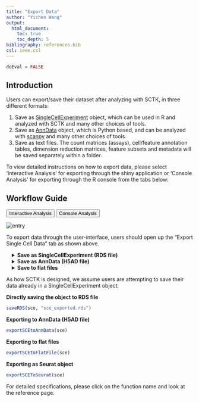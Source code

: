 ```yaml
---
title: "Export Data"
author: "Yichen Wang"
output:
  html_document:
    toc: true
    toc_depth: 5
bibliography: references.bib
csl: ieee.csl
---
```


```r
doEval = FALSE
```

````{=html}
<head>
<meta name="viewport" content="width=device-width, initial-scale=1">
</head>
<body>
````

## Introduction

Users can export/save their dataset after analyzing with SCTK, in three different formats:

1. Save as [SingleCellExperiment](https://rdrr.io/bioc/SingleCellExperiment/man/SingleCellExperiment.html) object, which can be used in R and analyzed with SCTK and many other choices of tools.  
2. Save as [AnnData](https://anndata.readthedocs.io/en/latest/anndata.AnnData.html) object, which is Python based, and can be analyzed with [scanpy](https://scanpy.readthedocs.io/en/stable/) and many other choices of tools.  
3. Save as text files. The count matrices (assays), cell/feature annotation tables, dimension reduction matrices, feature subsets and metadata will be saved separately within a folder.  

To view detailed instructions on how to export data, please select 'Interactive Analysis' for exporting through the shiny application or 'Console Analysis' for exporting through the R console from the tabs below: <br>

## Workflow Guide

````{=html}
<div class="tab">
  <button class="tablinks" onclick="openTab(event, 'interactive')" id="ia-button">Interactive Analysis</button>
  <button class="tablinks" onclick="openTab(event, 'console')" id="console-button">Console Analysis</button>
</div>

<div id="interactive" class="tabcontent">
````

![entry](ui_screenshots/export/export_ui_entry.png)\

To export data through the user-interface, users should open up the "Export Single Cell Data" tab as shown above.  

````{=html}
 <style>
div.offset { background-color:inherit ; border-radius: 5px; margin-left: 15px;}
</style>
<div class = "offset">
<details>
  <summary><b>Save as SingleCellExperiment (RDS file)</b></summary>
````

![RDS](ui_screenshots/export/export_ui_rds.png)\

To save the analysis to RDS file, users need to:  

1. Select the path at **"Select directory"**  
2. Choose the option **"Download as RDS file"** from the radiobuttons  
3. Specify the file name at the text input **"File Name"**  
4. Click on **"Download"** button  

````{=html}
</details>
<details>
  <summary><b>Save as AnnData (H5AD file)</b></summary>
````

![anndata](ui_screenshots/export/export_ui_anndata.png)\

The simplest steps to save the analysis to AnnData format is similar as how users save an RDS file.
To save the analysis to RDS file, users need to:  

1. Select the path at **"Select directory"**  
2. Choose the option **"Python annData object"** from the radiobuttons  
3. Specify the file name at the text input **"File Name"**  
4. Click on **"Download"** button  

For Python's AnnData object, there are a few more specifications.  

- Unlike the data structure (SingleCellExperiment) that SCTK adopts, AnnData does not hold multiple assays at the same time. Users will need to make sure which assay should be the main count matrix to use, at the selection input "**select assays**".  
- Anndata offers the functionality to compress the saved file, so users can also choose to increase the compression level at the numeric input **"Compression Opts"**.  
- Usually the specified main matrix will be saved as a sparse matrix, which saves a lot of computation memory. Users can also choose to save it as dense matrix by checking the option **"Force Dense"**.  
- If **"Overwrite"** is checked, the exported file will be directly written to the specified path. If it is unchecked, the data will not be exported if a file with the same name and path already exists.  

````{=html}
</details>
<details>
  <summary><b>Save to flat files</b></summary>
````

![flat](ui_screenshots/export/export_ui_flat.png)\

Similarly,  

1. Select the path at **"Select directory"**  
2. Choose the option **"Flat text files"** from the radiobuttons  
3. Specify the file name at the text input **"File prefix"**  
4. Click on **"Download"** button  

As mentioned at the beginning of the documentation, there will be several files for different information being saved. SCTK will create a directory under the path that users select at the first step, named by "File prefix", all text files will be stored in this folder.  

For additional specifications:  

- If **"Gzip Compress"** is checked, each of the file will be compressed within the output folder.  
- If **"Overwrite"** is checked, the exported file will be directly written to the specified path. If it is unchecked, the data will not be exported if a file with the same name and path already exists.  

````{=html}
</details>
</div>
</div>

<div id="console" class="tabcontent">
````

As how SCTK is designed, we assume users are attempting to save their data already in a SingleCellExperiment object: 

**Directly saving the object to RDS file**

```R
saveRDS(sce, "sce_exported.rds")
```

**Exporting to AnnData (H5AD file)**

```R
exportSCEtoAnnData(sce)
```


**Exporting to flat files**

```R
exportSCEtoFlatFile(sce)
```

**Exporting as Seurat object**

```R
exportSCEToSeurat(sce)
```

For detailed specifications, please click on the function name and look at the reference page.

````{=html} 
</div>
<script>
document.getElementById("ia-button").click();
</script>
</body>
````